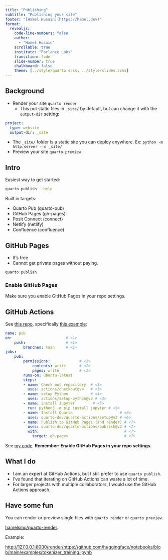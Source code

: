 ```yaml
---
title: "Publishing"
subtitle: "Publishing your site"
footer: "[Hamel Husain](https://hamel.dev)"
format:
  revealjs:
    code-line-numbers: false
    author:
      - "Hamel Husain"
    scrollable: true
    institute: "Parlance Labs"
    transition: fade
    slide-number: true
    chalkboard: false
    theme: [../style/quarto.scss, ../style/slides.scss]
---
```


## Background

- Render your site `quarto render`
    - This put static files in `_site/` by default, but can change it with the `output-dir` setting:

```.yaml
project:
  type: website
  output-dir: _site

```
- The `_site/` folder is a static site you can deploy anywhere.  Ex: `python -m http.server --d _site/`
- Preview your site `quarto preview`


## Intro 

Easiest way to get started:

```bash
quarto publish --help
```

Built in targets:

- Quarto Pub (quarto-pub)
- GitHub Pages (gh-pages)
- Posit Connect (connect)
- Netlify (netlify)
- Confluence (confluence)


## GitHub Pages

- It's free
- Cannot get private pages without paying.

```bash
quarto publish
```
:::{.callout-warning}
### Enable GitHub Pages
Make sure you enable GitHub Pages in your repo settings.
:::

## GitHub Actions {.smaller}

See [this repo](https://github.com/quarto-dev/quarto-actions/tree/main/publish), specifically [this example](https://github.com/quarto-dev/quarto-actions/blob/main/examples/quarto-publish-example.yml):

```yaml
name: pub
on:                        # <1>
    push:                  # <1>
        branches: main     # <1>
jobs:
    pub:
        permissions:             # <2>
            contents: write      # <2>
            pages: write         # <2>
        runs-on: ubuntu-latest
        steps:
        - name: Check out repository  # <3>
          uses: actions/checkout@v4   # <3>
        - name: setup Python          # <4>
          uses: actions/setup-python@v3 # <4>
        - name: install Jupyter        # <5>
          run: python3 -m pip install jupyter # <5>
        - name: Install Quarto                     # <6>
          uses: quarto-dev/quarto-actions/setup@v2 # <6>
        - name: Publish to GitHub Pages (and render) # <7>
          uses: quarto-dev/quarto-actions/publish@v2 # <7>
          with:                                      # <7>
            target: gh-pages                         # <7>
```

See [my code](https://github.com/hamelsmu/posit-python-quarto/blob/main/.github/workflows/pub.yml). **Remember: Enable GitHub Pages in your repo settings.**


## What I do {.smaller}

- I am an expert at GitHub Actions, but I still prefer to use `quarto publish`.
- I've found that iterating on GitHub Actions can waste a lot of time.  
- For larger projects with multiple collaborators, I would use the GitHub Actions approach.

## Have some fun

You can render or preview single files with `quarto render` or `quarto preview`.

[hamelsmu/quarto-render](https://github.com/hamelsmu/quarto-render/tree/main).

Example:

[http://127.0.0.1:8000/render/https://github.com/huggingface/notebooks/blob/main/examples/tokenizer_training.ipynb](http://127.0.0.1:8000/render/https://github.com/huggingface/notebooks/blob/main/examples/tokenizer_training.ipynb)


